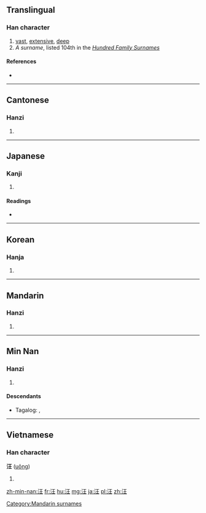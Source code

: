 ==Translingual==

===Han character===
{{Han char|rn=85|rad=水|as=04|sn=7|four=3111<sub>4</sub>|canj=水一土 (EMG)}}

# [[vast]], [[extensive]], [[deep]]
# ''A surname'', listed 104th in the ''[[:w:Hundred Family Surnames|Hundred Family Surnames]]''

====References====
* {{Han ref|kx=0607.120|dkj=17154|dj=1000.130|hdz=31557.080|uh=6C6A|ud=27754|bh=A84C|bd=43084}}

----

==Cantonese==

===Hanzi===
{{yue-hanzi|jyut=|y=wong1}}

# {{defn|lang=yue|sort=水04}}

----

==Japanese==

===Kanji===
{{ja-kanji|grade=|rs=水04}}

# {{defn|lang=ja|sort=水04}}

====Readings====
* {{ja-readings|on=[[おう]] (ō)|kun=[[ひろい]] (hiroi), [[おおい]] (ooi), [[いけ]] (ike)}}

----

==Korean==

===Hanja===
{{ko-hanja|hangeul=왕|eumhun=|rv=wang|mr=wang|y=wang}}

# {{defn|lang=ko|sort=水04}}

----

==Mandarin==

===Hanzi===
{{cmn-hanzi|pin=[[hóng]] ([[hong2]]), [[wāng]] ([[wang1]]), [[Wāng]] ([[Wang1]], [[wǎng]] ([[wang3]])|wg=hung<sup>2</sup>, wang<sup>1</sup>, Wang<sup>1</sup>, wang<sup>3</sup>}}

# {{defn|lang=cmn|sort=水04}}

[[Category:Mandarin surnames]]

----

==Min Nan==

===Hanzi===
{{nan-hanzi}}

# {{defn|lang=nan}}

====Descendants====
* {{qualifier|Hokkien dialect}} Tagalog: {{l|tl|Ang}}, {{l|tl|Ong}}

----

==Vietnamese==

===Han character===
'''汪''' ([[uông]])

# {{defn|lang=vi}}

[[zh-min-nan:汪]]
[[fr:汪]]
[[hu:汪]]
[[mg:汪]]
[[ja:汪]]
[[pl:汪]]
[[zh:汪]]